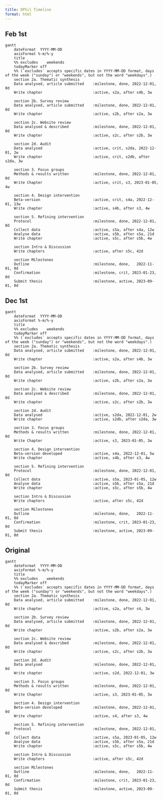 ```yaml
---
title: DPhil Timeline
format: html
---
```


## Feb 1st


```mermaid
gantt
    dateFormat  YYYY-MM-DD
    axisFormat %-m/%-y
    title       
    %% excludes    weekends
    todayMarker off
    %% (`excludes` accepts specific dates in YYYY-MM-DD format, days of the week ("sunday") or "weekends", but not the word "weekdays".)
    section 2a. Thematic synthesis
    Data analysed, article submitted    :milestone, done, 2022-12-01, 0d
    Write chapter                       :active, s2a, after s4b, 3w

    section 2b. Survey review
    Data analysed, article submitted    :milestone, done, 2022-12-01, 0d
    Write chapter                       :active, s2b, after s2a, 3w

    section 2c. Website review
    Data analysed & described           :milestone, done, 2022-12-01, 0d
    Write chapter                       :active, s2c, after s2b, 3w

    section 2d. Audit
    Data analysed                       :active, crit, s2da, 2022-12-01, 2w
    Write chapter                       :active, crit, s2db, after s2da, 3w

    section 3. Focus groups
    Methods & results written           :milestone, done, 2022-12-01, 0d
    Write Chapter                       :active, crit, s3, 2023-01-05, 4w

    section 4. Design intervention
    Beta-version                        :active, crit, s4a, 2022-12-01, 13w
    Write chapter                       :active, s4b, after s3, 4w

    section 5. Refining intervention
    Protocol                            :milestone, done, 2022-12-01, 0d
    Collect data                        :active, s5a, after s4a, 12w
    Analyse data                        :active, s5b, after s5a, 21d
    Write chapter                       :active, s5c, after s5b, 4w     

    section Intro & Discussion
    Write chapters                      :active, after s5c, 42d

    section Milestones
    Outline                             :milestone, done,   2022-11-01, 0d
    Confirmation                        :milestone, crit, 2023-01-23, 0d
    Submit thesis                       :milestone, active, 2023-09-01, 0d
```


## Dec 1st
```mermaid
gantt
    dateFormat  YYYY-MM-DD
    axisFormat %-m/%-y
    title       
    %% excludes    weekends
    todayMarker off
    %% (`excludes` accepts specific dates in YYYY-MM-DD format, days of the week ("sunday") or "weekends", but not the word "weekdays".)
    section 2a. Thematic synthesis
    Data analysed, article submitted    :milestone, done, 2022-12-01, 0d
    Write chapter                       :active, s2a, after s4b, 3w

    section 2b. Survey review
    Data analysed, article submitted    :milestone, done, 2022-12-01, 0d
    Write chapter                       :active, s2b, after s2a, 3w

    section 2c. Website review
    Data analysed & described           :milestone, done, 2022-12-01, 0d
    Write chapter                       :active, s2c, after s2b, 3w

    section 2d. Audit
    Data analysed                       :active, s2da, 2022-12-01, 2w
    Write chapter                       :active, s2db, after s2da, 3w

    section 3. Focus groups
    Methods & results written           :milestone, done, 2022-12-01, 0d
    Write Chapter                       :active, s3, 2023-01-05, 3w

    section 4. Design intervention
    Beta-version developed              :active, s4a, 2022-12-01, 5w
    Write chapter                       :active, s4b, after s3, 4w

    section 5. Refining intervention
    Protocol                            :milestone, done, 2022-12-01, 0d
    Collect data                        :active, s5a, 2023-01-05, 12w
    Analyse data                        :active, s5b, after s5a, 21d
    Write chapter                       :active, s5c, after s5b, 4w     

    section Intro & Discussion
    Write chapters                      :active, after s5c, 42d

    section Milestones
    Outline                             :milestone, done,   2022-11-01, 0d
    Confirmation                        :milestone, crit, 2023-01-23, 0d
    Submit thesis                       :milestone, active, 2023-09-01, 0d
```

## Original 

```mermaid
gantt
    dateFormat  YYYY-MM-DD
    axisFormat %-m/%-y
    title       
    %% excludes    weekends
    todayMarker off
    %% (`excludes` accepts specific dates in YYYY-MM-DD format, days of the week ("sunday") or "weekends", but not the word "weekdays".)
    section 2a. Thematic synthesis
    Data analysed, article submitted    :milestone, done, 2022-12-01, 0d
    Write chapter                       :active, s2a, after s4, 3w

    section 2b. Survey review
    Data analysed, article submitted    :milestone, done, 2022-12-01, 0d
    Write chapter                       :active, s2b, after s2a, 3w

    section 2c. Website review
    Data analysed & described           :milestone, done, 2022-12-01, 0d
    Write chapter                       :active, s2c, after s2b, 3w

    section 2d. Audit
    Data analysed                       :milestone, done, 2022-12-01, 0d
    Write chapter                       :active, s2d, 2022-12-01, 3w

    section 3. Focus groups
    Methods & results written           :milestone, done, 2022-12-01, 0d
    Write Chapter                       :active, s3, 2023-01-05, 3w

    section 4. Design intervention
    Beta-version developed              :milestone, done, 2022-12-01, 0d
    Write chapter                       :active, s4, after s3, 4w

    section 5. Refining intervention
    Protocol                            :milestone, done, 2022-12-01, 0d
    Collect data                        :active, s5a, 2023-01-05, 12w
    Analyse data                        :active, s5b, after s5a, 21d
    Write chapter                       :active, s5c, after s5b, 4w     

    section Intro & Discussion
    Write chapters                      :active, after s5c, 42d

    section Milestones
    Outline                             :milestone, done,   2022-11-01, 0d
    Confirmation                        :milestone, crit, 2023-01-23, 0d
    Submit thesis                       :milestone, active, 2023-09-01, 0d
```
